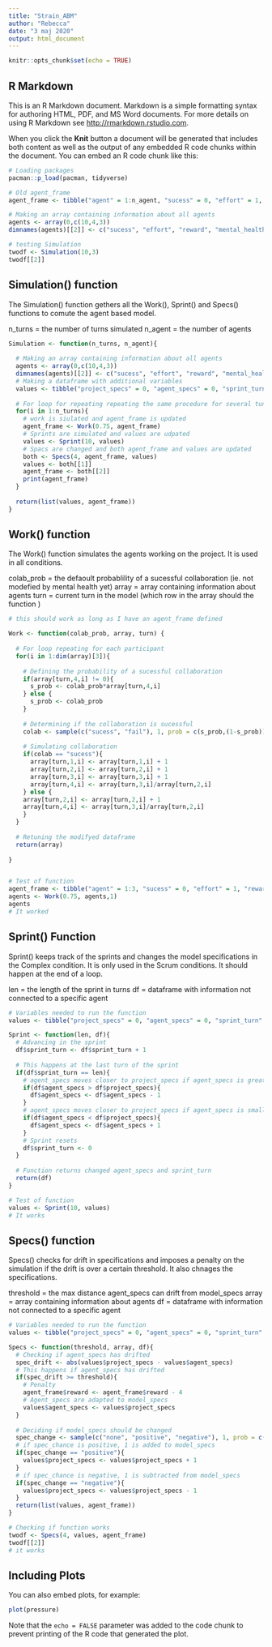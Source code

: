 ```yaml
---
title: "Strain_ABM"
author: "Rebecca"
date: "3 maj 2020"
output: html_document
---
```


```r
knitr::opts_chunk$set(echo = TRUE)
```

## R Markdown

This is an R Markdown document. Markdown is a simple formatting syntax for authoring HTML, PDF, and MS Word documents. For more details on using R Markdown see <http://rmarkdown.rstudio.com>.

When you click the **Knit** button a document will be generated that includes both content as well as the output of any embedded R code chunks within the document. You can embed an R code chunk like this:

```r
# Loading packages 
pacman::p_load(pacman, tidyverse)

# Old agent_frame
agent_frame <- tibble("agent" = 1:n_agent, "sucess" = 0, "effort" = 1, "reward" = 1, "mental_health" = reward/effort)

# Making an array containing information about all agents
agents <- array(0,c(10,4,3))
dimnames(agents)[[2]] <- c("sucess", "effort", "reward", "mental_health")

# testing Simulation 
twodf <- Simulation(10,3)
twodf[[2]]
```

## Simulation() function

The Simulation() function gethers all the Work(), Sprint() and Specs() functions to comute the agent based model. 

n_turns = the number of turns simulated 
n_agent = the number of agents

```r
Simulation <- function(n_turns, n_agent){
  
  # Making an array containing information about all agents
  agents <- array(0,c(10,4,3))
  dimnames(agents)[[2]] <- c("sucess", "effort", "reward", "mental_health")
  # Making a dataframe with additional variables
  values <- tibble("project_specs" = 0, "agent_specs" = 0, "sprint_turn" = 1)
  
  # For loop for repeating repeating the same procedure for several tuns
  for(i in 1:n_turns){
    # work is siulated and agent_frame is updated
    agent_frame <- Work(0.75, agent_frame)
    # Sprints are simulated and values are udpated 
    values <- Sprint(10, values)
    # Spacs are changed and both agent_frame and values are updated
    both <- Specs(4, agent_frame, values)
    values <- both[[1]]
    agent_frame <- both[[2]]
    print(agent_frame)
  }
  
  return(list(values, agent_frame))
}

```



## Work() function 

The Work() function simulates the agents working on the project. It is used in all conditions. 

colab_prob = the defaoult probablility of a sucessful collaboration (ie. not modefied by mental health yet)
array = array containing information about agents
turn = current turn in the model (which row in the array should the function )

```r
# this should work as long as I have an agent_frame defined

Work <- function(colab_prob, array, turn) {
  
  # For loop repeating for each participant
  for(i in 1:dim(array)[3]){
    
    # Defining the probability of a sucessful collaboration
    if(array[turn,4,i] != 0){
      s_prob <- colab_prob*array[turn,4,i]
    } else {
      s_prob <- colab_prob
    }
    
    # Determining if the collaboration is sucessful
    colab <- sample(c("sucess", "fail"), 1, prob = c(s_prob,(1-s_prob)))
    
    # Simulating collaboration
    if(colab == "sucess"){
      array[turn,1,i] <- array[turn,1,i] + 1
      array[turn,2,i] <- array[turn,2,i] + 1
      array[turn,3,i] <- array[turn,3,i] + 1
      array[turn,4,i] <- array[turn,3,i]/array[turn,2,i]
    } else {
    array[turn,2,i] <- array[turn,2,i] + 1 
    array[turn,4,i] <- array[turn,3,i]/array[turn,2,i]
    }
  }
  
  # Retuning the modifyed dataframe
  return(array)
  
}


# Test of function 
agent_frame <- tibble("agent" = 1:3, "sucess" = 0, "effort" = 1, "reward" = 1, "mental_health" = reward/effort)
agents <- Work(0.75, agents,1)
agents
# It worked


```


## Sprint() Function

Sprint() keeps track of the sprints and changes the model specifications in the Complex condition. It is only used in the Scrum conditions. It should happen at the end of a loop. 

len = the length of the sprint in turns
df = dataframe with information not connected to a specific agent

```r
# Variables needed to run the function
values <- tibble("project_specs" = 0, "agent_specs" = 0, "sprint_turn" = 1)

Sprint <- function(len, df){
  # Advancing in the sprint
  df$sprint_turn <- df$sprint_turn + 1
  
  # This happens at the last turn of the sprint
  if(df$sprint_turn == len){
    # agent_specs moves closer to project_specs if agent_specs is greater  
    if(df$agent_specs > df$project_specs){
      df$agent_specs <- df$agent_specs - 1
    }
    # agent_specs moves closer to project_specs if agent_specs is smaller
    if(df$agent_specs < df$project_specs){
      df$agent_specs <- df$agent_specs + 1
    }
    # Sprint resets
    df$sprint_turn <- 0
  }
  
  # Function returns changed agent_specs and sprint_turn
  return(df)
}

# Test of function
values <- Sprint(10, values)
# It works


```

## Specs() function

Specs() checks for drift in specifications and imposes a penalty on the simulation if the drift is over a certain threshold. It also chnages the specifications.

threshold = the max distance agent_specs can drift from model_specs
array = array containing information about agents
df = dataframe with information not connected to a specific agent

```r
# Variables needed to run the function
values <- tibble("project_specs" = 0, "agent_specs" = 0, "sprint_turn" = 1)

Specs <- function(threshold, array, df){
  # Checking if agent_specs has drifted
  spec_drift <- abs(values$project_specs - values$agent_specs)
  # This happens if agent_specs has drifted
  if(spec_drift >= threshold){
    # Penalty 
    agent_frame$reward <- agent_frame$reward - 4
    # Agent_specs are adapted to model_specs  
    values$agent_specs <- values$project_specs
  }
  
  # Deciding if model_specs should be changed
  spec_change <- sample(c("none", "positive", "negative"), 1, prob = c(0.8, 0.1, 0.1))
  # if spec_chance is positive, 1 is added to model_specs
  if(spec_change == "positive"){
    values$project_specs <- values$project_specs + 1
  }
  # if spec_chance is negative, 1 is subtracted from model_specs
  if(spec_change == "negative"){
    values$project_specs <- values$project_specs - 1
  }
  return(list(values, agent_frame))
}

# Checking if function works
twodf <- Specs(4, values, agent_frame)
twodf[[2]]
# it works


```


## Including Plots

You can also embed plots, for example:

```r
plot(pressure)
```

Note that the `echo = FALSE` parameter was added to the code chunk to prevent printing of the R code that generated the plot.
